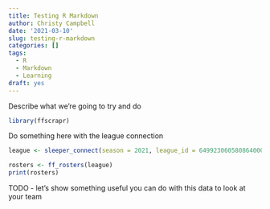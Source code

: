 ```yaml
---
title: Testing R Markdown
author: Christy Campbell
date: '2021-03-10'
slug: testing-r-markdown
categories: []
tags:
  - R
  - Markdown
  - Learning
draft: yes
---
```


Describe what we're going to try and do

```r
library(ffscrapr)
```

Do something here with the league connection

```r
league <- sleeper_connect(season = 2021, league_id = 649923060580864000)
```

```r
rosters <- ff_rosters(league)
print(rosters)
```

TODO - let's show something useful you can do with this data to look at your team
